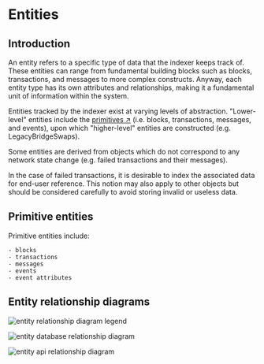 # Entities

## Introduction

An entity refers to a specific type of data that the indexer keeps track of. These entities can range from fundamental building blocks such as blocks, transactions, and messages to more complex constructs. Anyway, each entity type has its own attributes and relationships, making it a fundamental unit of information within the system.

Entities tracked by the indexer exist at varying levels of abstraction. "Lower-level" entities include the [primitives ↗️](/references/indexer/entities#primitive-entities) (i.e. blocks, transactions, messages, and events), upon which "higher-level" entities are constructed (e.g. LegacyBridgeSwaps).

Some entities are derived from objects which do not correspond to any network state change (e.g. failed transactions and their messages).

In the case of failed transactions, it is desirable to index the associated data for end-user reference.
This notion may also apply to other objects but should be considered carefully to avoid storing invalid or useless data.

## Primitive entities

Primitive entities include:

    - blocks
    - transactions
    - messages
    - events
    - event attributes

## Entity relationship diagrams

![entity relationship diagram legend](../../../src/images/docs/indexer/entities_legend_1.svg)

![entity database relationship diagram](../../../src/images/docs/indexer/entities_legend_2.svg)

![entity api relationship diagram](../../../src/images/docs/indexer/entities_legend_3.svg)
